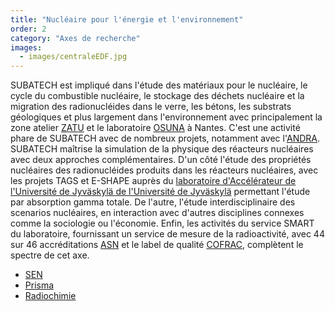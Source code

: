 ```yaml
---
title: "Nucléaire pour l'énergie et l'environnement"
order: 2
category: "Axes de recherche"
images:
  - images/centraleEDF.jpg
---
```


<TopLeft fluid={props.images.image1.fluid} />

SUBATECH est impliqué dans l'étude des matériaux pour le nucléaire, le cycle du combustible nucléaire, le stockage des déchets nucléaire et la migration des radionucléides dans le verre, les bétons, les substrats géologiques et plus largement dans l'environnement avec principalement la zone atelier [ZATU](https://zatu.org/) et le laboratoire [OSUNA](https://osuna.univ-nantes.fr/) à Nantes. C'est une activité phare de SUBATECH avec de nombreux projets, notamment avec l'[ANDRA](https://www.andra.fr/). SUBATECH maîtrise la simulation de la physique des réacteurs nucléaires avec deux approches complémentaires. D'un côté l'étude des propriétés nucléaires des radionucléides produits dans les réacteurs nucléaires, avec les projets TAGS et E-SHAPE auprès du [laboratoire d'Accélérateur de l'Université de Jyväskylä de l'Université de Jyväskylä](https://www.jyu.fi/science/en/physics/research/infrastructures/accelerator-laboratory) permettant l'étude par absorption gamma totale. De l'autre, l'étude interdisciplinaire des scenarios nucléaires, en interaction avec d'autres disciplines connexes comme la sociologie ou l'économie.  Enfin, les activités du service SMART du laboratoire, fournissant un service de mesure de la radioactivité, avec 44 sur 46 accréditations [ASN](https://www.asn.fr/) et le label de qualité [COFRAC](https://www.cofrac.fr/), complètent le spectre de cet axe.

- [SEN](/recherche/sen/erdre-presentation.fr) 
- [Prisma](/recherche/prisma/presentation.fr) 
- [Radiochimie](/recherche/radiochimie/radiochimie-presentation.fr)
